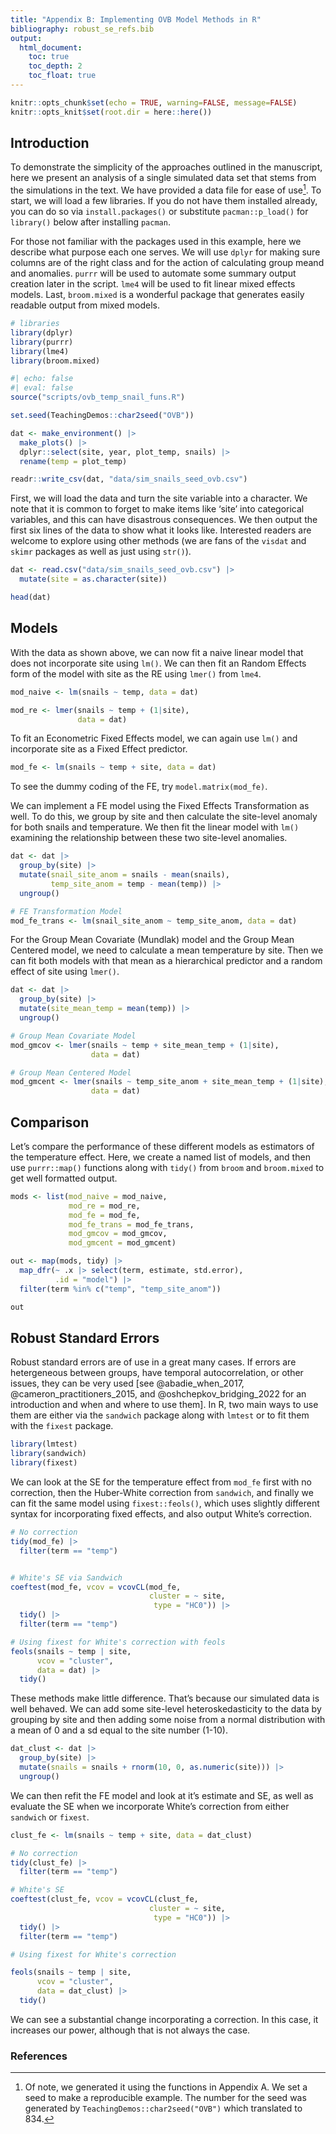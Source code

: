 ```yaml
---
title: "Appendix B: Implementing OVB Model Methods in R"
bibliography: robust_se_refs.bib
output:
  html_document:
    toc: true
    toc_depth: 2
    toc_float: true
---
```


```r
knitr::opts_chunk$set(echo = TRUE, warning=FALSE, message=FALSE)
knitr::opts_knit$set(root.dir = here::here())
```

## Introduction

To demonstrate the simplicity of the approaches outlined in the manuscript, here we present an analysis of a single simulated data set that stems from the simulations in the text. We have provided a data file for ease of use[^1]. To start, we will load a few libraries. If you do not have them installed already, you can do so via `install.packages()` or substitute `pacman::p_load()` for `library()` below after installing `pacman`.

[^1]: Of note, we generated it using the functions in Appendix A. We set a seed to make a reproducible example. The number for the seed was generated by `TeachingDemos::char2seed("OVB")` which translated to 834.

For those not familiar with the packages used in this example, here we describe what purpose each one serves. We will use `dplyr` for making sure columns are of the right class and for the action of calculating group meand and anomalies. `purrr` will be used to automate some summary output creation later in the script. `lme4` will be used to fit linear mixed effects models. Last, `broom.mixed` is a wonderful package that generates easily readable output from mixed models.

```r
# libraries
library(dplyr)
library(purrr)
library(lme4)
library(broom.mixed)
```


```r
#| echo: false
#| eval: false
source("scripts/ovb_temp_snail_funs.R")

set.seed(TeachingDemos::char2seed("OVB"))

dat <- make_environment() |>
  make_plots() |>
  dplyr::select(site, year, plot_temp, snails) |>
  rename(temp = plot_temp)

readr::write_csv(dat, "data/sim_snails_seed_ovb.csv")
```

First, we will load the data and turn the site variable into a character. We note that it is common to forget to make items like 'site' into categorical variables, and this can have disastrous consequences. We then output the first six lines of the data to show what it looks like. Interested readers are welcome to explore using other methods (we are fans of the `visdat` and `skimr` packages as well as just using `str()`).

```r
dat <- read.csv("data/sim_snails_seed_ovb.csv") |>
  mutate(site = as.character(site))

head(dat)
```


## Models

With the data as shown above, we can now fit a naive linear model that does not incorporate site using `lm()`. We can then fit an Random Effects form of the model with site as the RE using `lmer()` from `lme4`.

```r
mod_naive <- lm(snails ~ temp, data = dat)

mod_re <- lmer(snails ~ temp + (1|site),
               data = dat)
```

To fit an Econometric Fixed Effects model, we can again use `lm()` and incorporate site as a Fixed Effect predictor.

```r
mod_fe <- lm(snails ~ temp + site, data = dat)
```

To see the dummy coding of the FE, try `model.matrix(mod_fe)`.

We can implement a FE model using the Fixed Effects Transformation as well. To do this, we group by site and then calculate the site-level anomaly for both snails and temperature. We then fit the linear model with `lm()` examining the relationship between these two site-level anomalies.

```r
dat <- dat |>
  group_by(site) |>
  mutate(snail_site_anom = snails - mean(snails),
         temp_site_anom = temp - mean(temp)) |>
  ungroup()

# FE Transformation Model
mod_fe_trans <- lm(snail_site_anom ~ temp_site_anom, data = dat)
```

For the Group Mean Covariate (Mundlak) model and the Group Mean Centered model, we need to calculate a mean temperature by site. Then we can fit both models with that mean as a hierarchical predictor and a random effect of site using `lmer()`.

```r

dat <- dat |>
  group_by(site) |>
  mutate(site_mean_temp = mean(temp)) |>
  ungroup()

# Group Mean Covariate Model
mod_gmcov <- lmer(snails ~ temp + site_mean_temp + (1|site),
                  data = dat)

# Group Mean Centered Model
mod_gmcent <- lmer(snails ~ temp_site_anom + site_mean_temp + (1|site),
                  data = dat)
```


## Comparison

Let's compare the performance of these different models as estimators of the temperature effect. Here, we create a named list of models, and then use `purrr::map()` functions along with `tidy()` from `broom` and `broom.mixed` to get well formatted output.

```r
mods <- list(mod_naive = mod_naive, 
             mod_re = mod_re, 
             mod_fe = mod_fe,
             mod_fe_trans = mod_fe_trans,
             mod_gmcov = mod_gmcov,
             mod_gmcent = mod_gmcent)

out <- map(mods, tidy) |>
  map_dfr(~ .x |> select(term, estimate, std.error),
          .id = "model") |>
  filter(term %in% c("temp", "temp_site_anom"))

out
```


## Robust Standard Errors

Robust standard errors are of use in a great many cases. If errors are hetergeneous between groups, have temporal autocorrelation, or other issues, they can be very used [see @abadie_when_2017, @cameron_practitioners_2015, and @oshchepkov_bridging_2022 for an introduction and when and where to use them]. In R, two main ways to use them are either via the `sandwich` package along with `lmtest` or to fit them with the `fixest` package.

```r
library(lmtest)
library(sandwich)
library(fixest)
```

We can look at the SE for the temperature effect from `mod_fe` first with no correction, then the Huber-White correction from `sandwich`, and finally we can fit the same model using `fixest::feols()`, which uses slightly different syntax for incorporating fixed effects, and also output White's correction.

```r
# No correction
tidy(mod_fe) |>
  filter(term == "temp")


# White's SE via Sandwich
coeftest(mod_fe, vcov = vcovCL(mod_fe, 
                               cluster = ~ site,
                                type = "HC0")) |>
  tidy() |>
  filter(term == "temp")

# Using fixest for White's correction with feols
feols(snails ~ temp | site, 
      vcov = "cluster",
      data = dat) |>
  tidy()

```


These methods make little difference. That's because our simulated data is well behaved. We can add some site-level heteroskedasticity to the data by grouping by site and then adding some noise from a normal distribution with a mean of 0 and a sd equal to the site number (1-10).

```r
dat_clust <- dat |>
  group_by(site) |>
  mutate(snails = snails + rnorm(10, 0, as.numeric(site))) |>
  ungroup()
```


We can then refit the FE model and look at it's estimate and SE, as well as evaluate the SE when we incorporate White's correction from either `sandwich` or `fixest`.

```r
clust_fe <- lm(snails ~ temp + site, data = dat_clust)

# No correction
tidy(clust_fe) |>
  filter(term == "temp")

# White's SE
coeftest(clust_fe, vcov = vcovCL(clust_fe, 
                               cluster = ~ site,
                                type = "HC0")) |>
  tidy() |>
  filter(term == "temp")

# Using fixest for White's correction

feols(snails ~ temp | site, 
      vcov = "cluster",
      data = dat_clust) |>
  tidy()

```

We can see a substantial change incorporating a correction. In this case, it increases our power, although that is not always the case.

### References

::: {#refs}
:::
